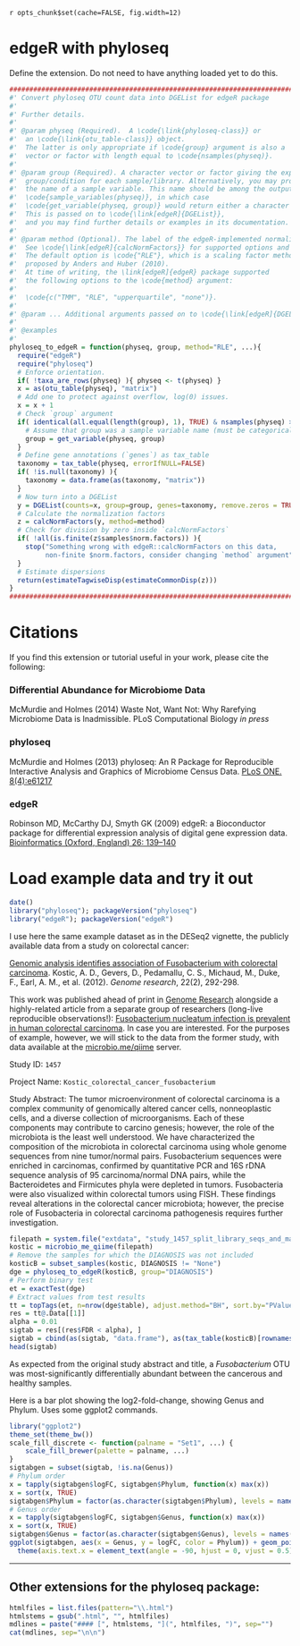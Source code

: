 `r opts_chunk$set(cache=FALSE, fig.width=12)`
<link href="http://joey711.github.com/phyloseq/markdown.css" rel="stylesheet"></link>


# edgeR with phyloseq

Define the extension. Do not need to have anything loaded yet to do this.

```r
################################################################################
#' Convert phyloseq OTU count data into DGEList for edgeR package
#' 
#' Further details.
#' 
#' @param physeq (Required).  A \code{\link{phyloseq-class}} or
#'  an \code{\link{otu_table-class}} object. 
#'  The latter is only appropriate if \code{group} argument is also a 
#'  vector or factor with length equal to \code{nsamples(physeq)}.
#'  
#' @param group (Required). A character vector or factor giving the experimental
#'  group/condition for each sample/library. Alternatively, you may provide
#'  the name of a sample variable. This name should be among the output of
#'  \code{sample_variables(physeq)}, in which case
#'  \code{get_variable(physeq, group)} would return either a character vector or factor.
#'  This is passed on to \code{\link[edgeR]{DGEList}},
#'  and you may find further details or examples in its documentation.
#'  
#' @param method (Optional). The label of the edgeR-implemented normalization to use.
#'  See \code{\link[edgeR]{calcNormFactors}} for supported options and details. 
#'  The default option is \code{"RLE"}, which is a scaling factor method 
#'  proposed by Anders and Huber (2010).
#'  At time of writing, the \link[edgeR]{edgeR} package supported 
#'  the following options to the \code{method} argument:
#'  
#'  \code{c("TMM", "RLE", "upperquartile", "none")}.
#'
#' @param ... Additional arguments passed on to \code{\link[edgeR]{DGEList}}
#' 
#' @examples
#' 
phyloseq_to_edgeR = function(physeq, group, method="RLE", ...){
  require("edgeR")
  require("phyloseq")
  # Enforce orientation.
  if( !taxa_are_rows(physeq) ){ physeq <- t(physeq) }
  x = as(otu_table(physeq), "matrix")
  # Add one to protect against overflow, log(0) issues.
  x = x + 1
  # Check `group` argument
  if( identical(all.equal(length(group), 1), TRUE) & nsamples(physeq) > 1 ){
    # Assume that group was a sample variable name (must be categorical)
    group = get_variable(physeq, group)
  }
  # Define gene annotations (`genes`) as tax_table
  taxonomy = tax_table(physeq, errorIfNULL=FALSE)
  if( !is.null(taxonomy) ){
    taxonomy = data.frame(as(taxonomy, "matrix"))
  } 
  # Now turn into a DGEList
  y = DGEList(counts=x, group=group, genes=taxonomy, remove.zeros = TRUE, ...)
  # Calculate the normalization factors
  z = calcNormFactors(y, method=method)
  # Check for division by zero inside `calcNormFactors`
  if( !all(is.finite(z$samples$norm.factors)) ){
    stop("Something wrong with edgeR::calcNormFactors on this data,
         non-finite $norm.factors, consider changing `method` argument")
  }
  # Estimate dispersions
  return(estimateTagwiseDisp(estimateCommonDisp(z)))
}
################################################################################
```

# Citations

If you find this extension or tutorial useful in your work, please cite the following:

### Differential Abundance for Microbiome Data
McMurdie and Holmes (2014) Waste Not, Want Not: Why Rarefying Microbiome Data is Inadmissible.
PLoS Computational Biology *in press*

### phyloseq
McMurdie and Holmes (2013) phyloseq: An R Package for Reproducible Interactive Analysis and Graphics of Microbiome Census Data.
[PLoS ONE. 8(4):e61217](http://dx.plos.org/10.1371/journal.pone.0061217)

### edgeR
Robinson MD, McCarthy DJ, Smyth GK (2009) edgeR: a Bioconductor package for differential expression analysis of digital gene expression data.
[Bioinformatics (Oxford, England) 26: 139–140](http://bioinformatics.oxfordjournals.org/content/26/1/139.short)


# Load example data and try it out

```r
date()
library("phyloseq"); packageVersion("phyloseq")
library("edgeR"); packageVersion("edgeR")
```


I use here the same example dataset as in the DESeq2 vignette, the publicly available data from a study on colorectal cancer:

[Genomic analysis identifies association of Fusobacterium with colorectal carcinoma](http://genome.cshlp.org/content/22/2/292.long).
Kostic, A. D., Gevers, D., Pedamallu, C. S., Michaud, M., Duke, F., Earl, A. M., et al. (2012). *Genome research*, 22(2), 292-298. 

This work was published ahead of print in [Genome Research](http://genome.cshlp.org/) alongside a highly-related article from a separate group of researchers (long-live reproducible observations!): [Fusobacterium nucleatum infection is prevalent in human colorectal carcinoma](http://genome.cshlp.org/content/22/2/299.long). In case you are interested. For the purposes of example, however, we will stick to the data from the former study, with data available at the [microbio.me/qiime](http://www.microbio.me/qiime/) server.

Study ID:  `1457`

Project Name:  `Kostic_colorectal_cancer_fusobacterium`

Study Abstract:  The tumor microenvironment of colorectal carcinoma is a complex community of genomically altered cancer cells, nonneoplastic cells, and a diverse collection of microorganisms. Each of these components may contribute to carcino genesis; however, the role of the microbiota is the least well understood. We have characterized the composition of the microbiota in colorectal carcinoma using whole genome sequences from nine tumor/normal pairs. Fusobacterium sequences were enriched in carcinomas, confirmed by quantitative PCR and 16S rDNA sequence analysis of 95 carcinoma/normal DNA pairs, while the Bacteroidetes and Firmicutes phyla were depleted in tumors. Fusobacteria were also visualized within colorectal tumors using FISH. These findings reveal alterations in the colorectal cancer microbiota; however, the precise role of Fusobacteria in colorectal carcinoma pathogenesis requires further investigation.


```r
filepath = system.file("extdata", "study_1457_split_library_seqs_and_mapping.zip", package = "phyloseq")
kostic = microbio_me_qiime(filepath)
# Remove the samples for which the DIAGNOSIS was not included
kosticB = subset_samples(kostic, DIAGNOSIS != "None")
dge = phyloseq_to_edgeR(kosticB, group="DIAGNOSIS")
# Perform binary test
et = exactTest(dge)
# Extract values from test results
tt = topTags(et, n=nrow(dge$table), adjust.method="BH", sort.by="PValue")
res = tt@.Data[[1]]
alpha = 0.01
sigtab = res[(res$FDR < alpha), ]
sigtab = cbind(as(sigtab, "data.frame"), as(tax_table(kosticB)[rownames(sigtab), ], "matrix"))
head(sigtab)
```

As expected from the original study abstract and title, a *Fusobacterium* OTU was most-significantly differentially abundant between the cancerous and healthy samples.

Here is a bar plot showing the log2-fold-change, showing Genus and Phylum. Uses some ggplot2 commands.

```r
library("ggplot2")
theme_set(theme_bw())
scale_fill_discrete <- function(palname = "Set1", ...) {
    scale_fill_brewer(palette = palname, ...)
}
sigtabgen = subset(sigtab, !is.na(Genus))
# Phylum order
x = tapply(sigtabgen$logFC, sigtabgen$Phylum, function(x) max(x))
x = sort(x, TRUE)
sigtabgen$Phylum = factor(as.character(sigtabgen$Phylum), levels = names(x))
# Genus order
x = tapply(sigtabgen$logFC, sigtabgen$Genus, function(x) max(x))
x = sort(x, TRUE)
sigtabgen$Genus = factor(as.character(sigtabgen$Genus), levels = names(x))
ggplot(sigtabgen, aes(x = Genus, y = logFC, color = Phylum)) + geom_point(size=6) + 
  theme(axis.text.x = element_text(angle = -90, hjust = 0, vjust = 0.5))
```



---

## Other extensions for the phyloseq package:

```r
htmlfiles = list.files(pattern="\\.html")
htmlstems = gsub(".html", "", htmlfiles)
mdlines = paste("#### [", htmlstems, "](", htmlfiles, ")", sep="")
cat(mdlines, sep="\n\n")
```
